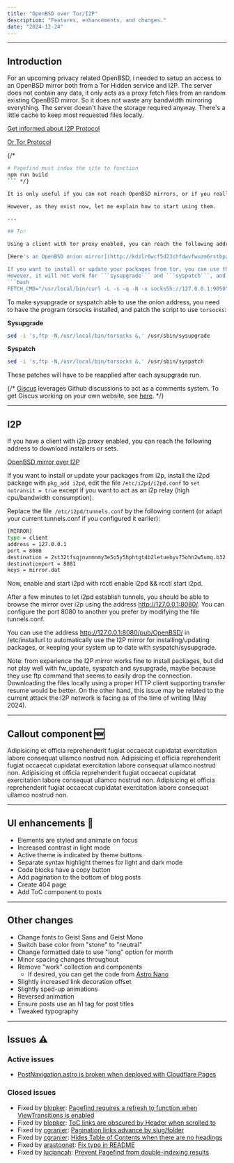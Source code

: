 ```yaml
---
title: "OpenBSD over Tor/I2P"
description: "Features, enhancements, and changes."
date: "2024-12-24"
---
```



---

## Introduction

For an upcoming privacy related OpenBSD, i needed to setup an access to an OpenBSD mirror both from a Tor Hidden service and I2P.
The server does not contain any data, it only acts as a proxy fetch files from an random existing OpenBSD mirror. So it does not waste any bandwidth mirroring everything.
The server doesn't have the storage required anyway. There's a little cache to keep most requested files locally.

[Get informed about I2P Protocol](https://geti2p.net/en/about/intro)

[Or Tor Protocol](https://spec.torproject.org/tor-spec/index.html)

{/* 
```bash
# Pagefind must index the site to function
npm run build
``` */}

It is only useful if you can not reach OpenBSD mirrors, or if you really need to hide your network activity. Tor or I2P will be much slower than connecting to a mirror using HTTP(s).

However, as they exist now, let me explain how to start using them.

---

## Tor

Using a client with tor proxy enabled, you can reach the following address to download installers or sets.

[Here's an OpenBSD onion mirror](http://kdzlr6wcf5d23chfdwvfwuzm6rstbpzzefkpozp7kjeugtpnrixldxqd.onion/pub/OpenBSD/)

If you want to install or update your packages from tor, you can use the onion address in  ```/etc/installurl```
However, it will not work for ```sysupgrade``` and ```syspatch```, and you need to export the variable in your environment to make **pkg_** programs able to use the mirror.
```bash
FETCH_CMD="/usr/local/bin/curl -L -s -q -N -x socks5h://127.0.0.1:9050"
```
To make sysupgrade or syspatch able to use the onion address, you need to have the program torsocks installed, and patch the script to use `torsocks`:

**Sysupgrade** 
```bash
sed -i 's,ftp -N,/usr/local/bin/torsocks &,' /usr/sbin/sysupgrade 
```
**Syspatch** 
```bash
sed -i 's,ftp -N,/usr/local/bin/torsocks &,' /usr/sbin/syspatch
```

These patches will have to be reapplied after each sysupgrade run.



{/* [Giscus](https://giscus.app) leverages Github discussions to act as a comments system. To get Giscus working on your own website, see [here](/blog/01-getting-started#deploy-the-site). */}

---

## I2P
If you have a client with i2p proxy enabled, you can reach the following address to download installers or sets.

[OpenBSD mirror over I2P](http://2st32tfsqjnvnmnmy3e5o5y5hphtgt4b2letuebyv75ohn2w5umq.b32.i2p:8081/pub/OpenBSD/)

If you want to install or update your packages from i2p, install the i2pd package with `pkg_add i2pd`, 
 edit the file `/etc/i2pd/i2pd.conf` to `set notransit = true` except if you want to act as an i2p relay (high cpu/bandwidth consumption).

Replace the file` /etc/i2pd/tunnels.conf` by the following content (or adapt your current tunnels.conf if you configured it earlier):

```bash
[MIRROR]
type = client
address = 127.0.0.1
port = 8080
destination = 2st32tfsqjnvnmnmy3e5o5y5hphtgt4b2letuebyv75ohn2w5umq.b32.i2p
destinationport = 8081
keys = mirror.dat
```
Now, enable and start i2pd with rcctl enable i2pd && rcctl start i2pd.

After a few minutes to let i2pd establish tunnels, you should be able to browse the mirror over i2p using the address http://127.0.0.1:8080/. You can configure the port 8080 to another you prefer by modifying the file tunnels.conf.

You can use the address http://127.0.0.1:8080/pub/OpenBSD/ in /etc/installurl to automatically use the I2P mirror for installing/updating packages, or keeping your system up to date with syspatch/sysupgrade.

Note: from experience the I2P mirror works fine to install packages, but did not play well with fw_update, syspatch and sysupgrade, maybe because they use ftp command that seems to easily drop the connection. Downloading the files locally using a proper HTTP client supporting transfer resume would be better. On the other hand, this issue may be related to the current attack the I2P network is facing as of the time of writing (May 2024).

---
## Callout component 🆕

<Callout>
  Adipisicing et officia reprehenderit fugiat occaecat cupidatat exercitation
  labore consequat ullamco nostrud non.
</Callout>

<Callout type="info">
  Adipisicing et officia reprehenderit fugiat occaecat cupidatat exercitation
  labore consequat ullamco nostrud non.
</Callout>

<Callout type="warning">
  Adipisicing et officia reprehenderit fugiat occaecat cupidatat exercitation
  labore consequat ullamco nostrud non.
</Callout>

<Callout type="error">
  Adipisicing et officia reprehenderit fugiat occaecat cupidatat exercitation
  labore consequat ullamco nostrud non.
</Callout>

---

## UI enhancements 🎨

- Elements are styled and animate on focus
- Increased contrast in light mode
- Active theme is indicated by theme buttons
- Separate syntax highlight themes for light and dark mode
- Code blocks have a copy button
- Add pagination to the bottom of blog posts
- Create 404 page
- Add ToC component to posts

---

## Other changes

- Change fonts to Geist Sans and Geist Mono
- Switch base color from "stone" to "neutral"
- Change formatted date to use "long" option for month
- Minor spacing changes throughout
- Remove "work" collection and components
  - If desired, you can get the code from [Astro Nano](https://github.com/markhorn-dev/astro-nano)
- Slightly increased link decoration offset
- Slightly sped-up animations
- Reversed animation
- Ensure posts use an h1 tag for post titles
- Tweaked typography

---

## Issues ⚠️

### Active issues

- [PostNavigation.astro is broken when deployed with Cloudflare Pages](https://github.com/trevortylerlee/astro-micro/issues/39)

### Closed issues

- Fixed by [blopker](https://github.com/blopker): [Pagefind requires a refresh to function when ViewTransitions is enabled](https://github.com/trevortylerlee/astro-micro/issues/7)
- Fixed by [blopker](https://github.com/blopker): [ToC links are obscured by Header when scrolled to](https://github.com/trevortylerlee/astro-micro/issues/4)
- Fixed by [cgranier](https://github.com/cgranier): [Pagination links advance by slug/folder](https://github.com/trevortylerlee/astro-micro/issues/26)
- Fixed by [cgranier](https://github.com/cgranier): [Hides Table of Contents when there are no headings](https://github.com/trevortylerlee/astro-micro/pull/30)
- Fixed by [arastoonet](https://github.com/arastoonet): [Fix typo in README](https://github.com/trevortylerlee/astro-micro/pull/19)
- Fixed by [luciancah](https://github.com/luciancah): [Prevent Pagefind from double-indexing results](https://github.com/trevortylerlee/astro-micro/issues/40)
